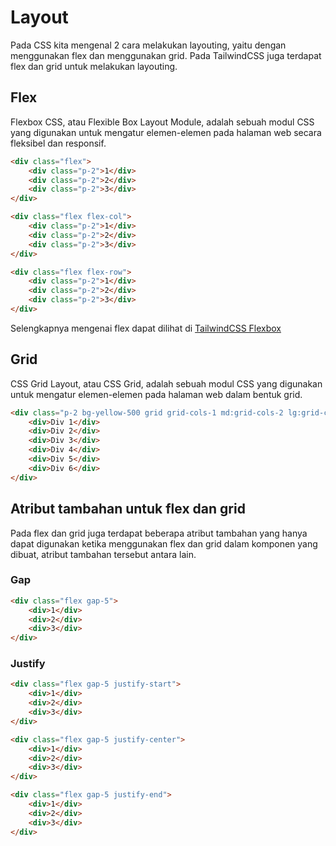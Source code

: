 # Layout

Pada CSS kita mengenal 2 cara melakukan layouting, yaitu dengan menggunakan flex dan menggunakan grid.
Pada TailwindCSS juga terdapat flex dan grid untuk melakukan layouting.

## Flex

Flexbox CSS, atau Flexible Box Layout Module, adalah sebuah modul CSS yang digunakan untuk mengatur elemen-elemen pada halaman web secara fleksibel dan responsif.

```html
<div class="flex">
    <div class="p-2">1</div>
    <div class="p-2">2</div>
    <div class="p-2">3</div>
</div>
```

```html
<div class="flex flex-col">
    <div class="p-2">1</div>
    <div class="p-2">2</div>
    <div class="p-2">3</div>
</div>
```

```html
<div class="flex flex-row">
    <div class="p-2">1</div>
    <div class="p-2">2</div>
    <div class="p-2">3</div>
</div>
```
Selengkapnya mengenai flex dapat dilihat di [TailwindCSS Flexbox](https://tailwindcss.com/docs/flex)

## Grid
CSS Grid Layout, atau CSS Grid, adalah sebuah modul CSS yang digunakan untuk mengatur elemen-elemen pada halaman web dalam bentuk grid.

```html
<div class="p-2 bg-yellow-500 grid grid-cols-1 md:grid-cols-2 lg:grid-cols-3">
    <div>Div 1</div>
    <div>Div 2</div>
    <div>Div 3</div>
    <div>Div 4</div>
    <div>Div 5</div>
    <div>Div 6</div>
</div>
```

## Atribut tambahan untuk flex dan grid
Pada flex dan grid juga terdapat beberapa atribut tambahan yang hanya dapat digunakan ketika menggunakan flex dan grid dalam komponen yang dibuat, atribut tambahan tersebut antara lain.

### Gap
```html
<div class="flex gap-5">
    <div>1</div>
    <div>2</div>
    <div>3</div>
</div>
```

### Justify
```html
<div class="flex gap-5 justify-start">
    <div>1</div>
    <div>2</div>
    <div>3</div>
</div>
```

```html
<div class="flex gap-5 justify-center">
    <div>1</div>
    <div>2</div>
    <div>3</div>
</div>
```

```html
<div class="flex gap-5 justify-end">
    <div>1</div>
    <div>2</div>
    <div>3</div>
</div>
```